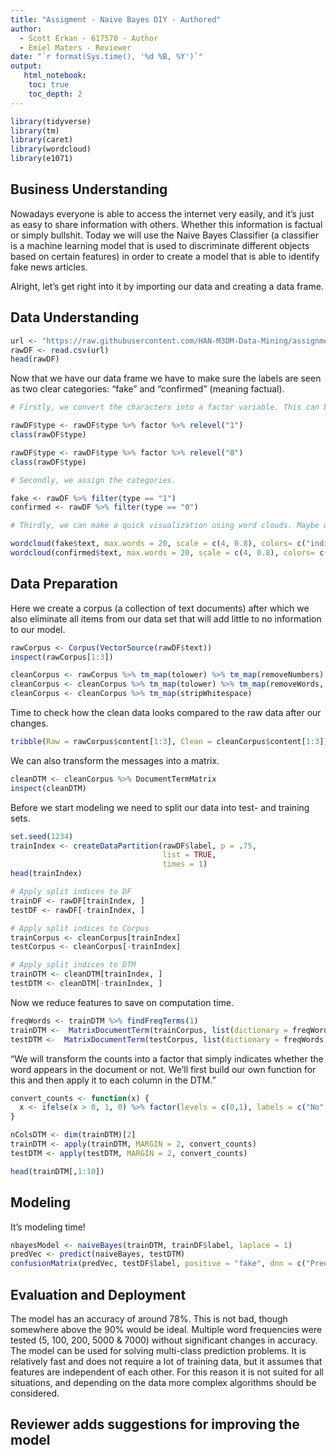 ---
title: "Assigment - Naive Bayes DIY - Authored"
author:
  - Scott Erkan - 617570 - Author
  - Emiel Maters - Reviewer
date: "`r format(Sys.time(), '%d %B, %Y')`"
output:
   html_notebook:
    toc: true
    toc_depth: 2
---

```{r}
library(tidyverse)
library(tm)
library(caret)
library(wordcloud)
library(e1071)
```

## Business Understanding

Nowadays everyone is able to access the internet very easily, and it's just as easy to share information with others. Whether this information is factual or simply bullshit. Today we will use the Naive Bayes Classifier (a classifier is a machine learning model that is used to discriminate different objects based on certain features) in order to create a model that is able to identify fake news articles.

Alright, let's get right into it by importing our data and creating a data frame.

## Data Understanding

```{r}
url <- "https://raw.githubusercontent.com/HAN-M3DM-Data-Mining/assignments/master/datasets/NB-fakenews.csv"
rawDF <- read.csv(url)
head(rawDF)
```

Now that we have our data frame we have to make sure the labels are seen as two clear categories: "fake" and "confirmed" (meaning factual).

```{r}
# Firstly, we convert the characters into a factor variable. This can be done using 1 and 2. The class function should show us that it is now indeed a factor variable.

rawDF$type <- rawDF$type %>% factor %>% relevel("1")
class(rawDF$type)

rawDF$type <- rawDF$type %>% factor %>% relevel("0")
class(rawDF$type) 

# Secondly, we assign the categories.

fake <- rawDF %>% filter(type == "1")
confirmed <- rawDF %>% filter(type == "0")

# Thirdly, we can make a quick visualization using word clouds. Maybe we can already notice a difference in word usage in fake and confirmed news.

wordcloud(fake$text, max.words = 20, scale = c(4, 0.8), colors= c("indianred1","indianred2","indianred3","indianred"))
wordcloud(confirmed$text, max.words = 20, scale = c(4, 0.8), colors= c("lightsteelblue1","lightsteelblue2","lightsteelblue3","lightsteelblue"))

```

## Data Preparation

Here we create a corpus (a collection of text documents) after which we also eliminate all items from our data set that will add little to no information to our model. 

```{r}
rawCorpus <- Corpus(VectorSource(rawDF$text))
inspect(rawCorpus[1:3])

cleanCorpus <- rawCorpus %>% tm_map(tolower) %>% tm_map(removeNumbers)
cleanCorpus <- cleanCorpus %>% tm_map(tolower) %>% tm_map(removeWords, stopwords()) %>% tm_map(removePunctuation)
cleanCorpus <- cleanCorpus %>% tm_map(stripWhitespace)
```

Time to check how the clean data looks compared to the raw data after our changes.
```{r}
tribble(Raw = rawCorpus$content[1:3], Clean = cleanCorpus$content[1:3])
```
We can also transform the messages into a matrix.
```{r}
cleanDTM <- cleanCorpus %>% DocumentTermMatrix
inspect(cleanDTM)
```
Before we start modeling we need to split our data into test- and training sets.
```{r}
set.seed(1234)
trainIndex <- createDataPartition(rawDF$label, p = .75, 
                                  list = TRUE, 
                                  times = 1)
head(trainIndex)

# Apply split indices to DF
trainDF <- rawDF[trainIndex, ]
testDF <- rawDF[-trainIndex, ]

# Apply split indices to Corpus
trainCorpus <- cleanCorpus[trainIndex]
testCorpus <- cleanCorpus[-trainIndex]

# Apply split indices to DTM
trainDTM <- cleanDTM[trainIndex, ]
testDTM <- cleanDTM[-trainIndex, ]
```

Now we reduce features to save on computation time. 
```{r}
freqWords <- trainDTM %>% findFreqTerms(1)
trainDTM <-  MatrixDocumentTerm(trainCorpus, list(dictionary = freqWords))
testDTM <-  MatrixDocumentTerm(testCorpus, list(dictionary = freqWords))
```

"We will transform the counts into a factor that simply indicates whether the word appears in the document or not. We’ll first build our own function for this and then apply it to each column in the DTM."
```{r}
convert_counts <- function(x) {
  x <- ifelse(x > 0, 1, 0) %>% factor(levels = c(0,1), labels = c("No", "Yes"))
}

nColsDTM <- dim(trainDTM)[2]
trainDTM <- apply(trainDTM, MARGIN = 2, convert_counts)
testDTM <- apply(testDTM, MARGIN = 2, convert_counts)

head(trainDTM[,1:10])
```

## Modeling

It's modeling time!
```{r}
nbayesModel <- naiveBayes(trainDTM, trainDF$label, laplace = 1)
predVec <- predict(naiveBayes, testDTM)
confusionMatrix(predVec, testDF$label, positive = "fake", dnn = c("Prediction", "True"))
```

## Evaluation and Deployment

The model has an accuracy of around 78%. This is not bad, though somewhere above the 90% would be ideal. Multiple word frequencies were tested (5, 100, 200, 5000 & 7000) without significant changes in accuracy. The model can be used for solving multi-class prediction problems. It is relatively fast and does not require a lot of training data, but it assumes that features are independent of each other. For this reason it is not suited for all situations, and depending on the data more complex algorithms should be considered. 

## Reviewer adds suggestions for improving the model

